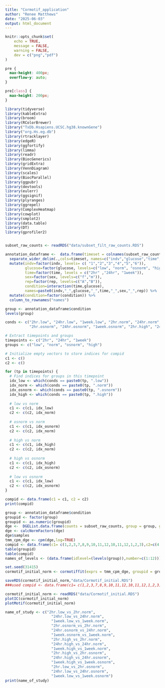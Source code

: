 ```yaml
---
title: "Cormotif_application"
author: "Renee Matthews"
date: "2025-06-03"
output: html_document
---
```

```r
knitr::opts_chunk$set(
	echo = TRUE,
	message = FALSE,
	warning = FALSE,
	dev = c("png","pdf")
)
```

```css
pre {
  max-height: 400px;
  overflow-y: auto;
}

pre[class] {
  max-height: 200px;
}
```

```r
library(tidyverse)
library(kableExtra)
library(broom)
library(RColorBrewer)
library("TxDb.Hsapiens.UCSC.hg38.knownGene")
library("org.Hs.eg.db")
library(rtracklayer)
library(edgeR)
library(ggfortify)
library(limma)
library(readr)
library(BiocGenerics)
library(gridExtra)
library(VennDiagram)
library(scales)
library(BiocParallel)
library(ggpubr)
library(devtools)
library(eulerr)
library(ggsignif)
library(plyranges)
library(ggrepel)
library(ComplexHeatmap)
library(cowplot)
library(smplot2)
library(data.table)
library(DT)
library(gprofiler2)


```

```r

```

```r
subset_raw_counts <- readRDS("data/subset_filt_raw_counts.RDS")

annotation_dataframe <-  data.frame(timeset = colnames(subset_raw_counts)) %>% 
  separate_wider_delim(.,cols=timeset, names=c("indv","glucose","time","sex","rep"),delim="_")%>% 
  mutate(indv=factor(indv, levels= c( "1","2","3","4","5","6")),
         glucose=factor(glucose, levels=c("low", "norm", "osnorm", "high")),
         time=factor(time, levels = c("2hr" ,"24hr", "1week")),
         sex=factor(sex, levels=c("f","m")),
         rep=factor(rep, levels=c("A","B")),
         condition=interaction(time,glucose),
         names=paste0(indv,"_",glucose,"_",time,"_",sex,"_",rep)) %>% 
  mutate(condition=factor(condition)) %>% 
  column_to_rownames("names")

group <- annotation_dataframe$condition
levels(group)
```

```r
conds <- c("2hr.low", "24hr.low", "1week.low", "2hr.norm", "24hr.norm", "1week.norm",
           "2hr.osnorm", "24hr.osnorm", "1week.osnorm", "2hr.high", "24hr.high", "1week.high")

# Extract timepoints and groups
timepoints <- c("2hr", "24hr", "1week")
groups <- c("low", "norm", "osnorm", "high")

# Initialize empty vectors to store indices for compid
c1 <- c()
c2 <- c()

for (tp in timepoints) {
  # Find indices for groups in this timepoint
  idx_low <- which(conds == paste0(tp, ".low"))
  idx_norm <- which(conds == paste0(tp, ".norm"))
  idx_osnorm <- which(conds == paste0(tp, ".osnorm"))
  idx_high <- which(conds == paste0(tp, ".high"))
  
  # low vs norm
  c1 <- c(c1, idx_low)
  c2 <- c(c2, idx_norm)
  
  # osnorm vs norm
  c1 <- c(c1, idx_osnorm)
  c2 <- c(c2, idx_norm)
  
  # high vs norm
  c1 <- c(c1, idx_high)
  c2 <- c(c2, idx_norm)
  
  # high vs osnorm
  c1 <- c(c1, idx_high)
  c2 <- c(c2, idx_osnorm)
  
  # low vs osnorm
  c1 <- c(c1, idx_low)
  c2 <- c(c2, idx_osnorm)
}

compid <- data.frame(c1 = c1, c2 = c2)
print(compid)
```


```r

group <- annotation_dataframe$condition
groupid <- factor(group)
groupid <- as.numeric(groupid)
dge <-  DGEList.data.frame(counts = subset_raw_counts, group = group, genes = row.names(subset_raw_counts))
dge <- calcNormFactors(dge)
dge$samples
tmm_cpm_dge <- cpm(dge,log=TRUE)
compid <- data.frame(c1= c(1,2,3,7,8,9,10,11,12,10,11,12,1,2,3),c2=c(4,5,6,4,5,6,4,5,6,7,8,9,7,8,9))
table(groupid)
table(compid)
names_of_levels <- (data.frame(idlevel=(levels(group)),number=c(1:12)))

```

```r
set.seed(31415)
cormotif_initial_norm <- cormotiffit(exprs = tmm_cpm_dge, groupid = groupid, compid = compid, K=1:8, max.iter = 500, runtype = "logCPM")

saveRDS(cormotif_initial_norm,"data/Cormotif_initial.RDS")
###used compid <- data.frame(c1= c(1,2,3,7,8,9,10,11,12,10,11,12,1,2,3),c2=c(4,5,6,4,5,6,4,5,6,7,8,9,7,8,9))


```

```r
cormotif_initial_norm <- readRDS("data/Cormotif_initial.RDS")
plotIC(cormotif_initial_norm)
plotMotif(cormotif_initial_norm)

name_of_study <- c("2hr.low_vs_2hr.norm",
                     "24hr.low_vs_24hr.norm",
                     "1week.low_vs_1week.norm",
                     "2hr.osnorm_vs_2hr.norm",
                     "24hr.osnorm_vs_24hr.norm",
                     "1week.osnorm_vs_1week.norm",
                     "2hr.high_vs_2hr.norm",
                     "24hr.high_vs_24hr.norm",
                     "1week.high_vs_1week.norm", 
                     "2hr.high_vs_2hr.osnorm",
                     "24hr.high_vs_24hr.osnorm",
                     "1week.high_vs_1week.osnorm", 
                     "2hr.low_vs_2hr.osnorm",
                     "24hr.low_vs_24hr.osnorm",
                     "1week.low_vs_1week.osnorm")
print(name_of_study)

```

